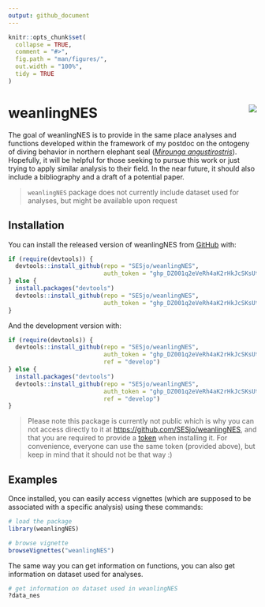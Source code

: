 ```yaml
---
output: github_document
---
```


<!-- README.md is generated from README.Rmd. Please edit that file -->

```r
knitr::opts_chunk$set(
  collapse = TRUE,
  comment = "#>",
  fig.path = "man/figures/",
  out.width = "100%",
  tidy = TRUE
)
```

<!-- badges: start -->
<!-- badges: end -->

# weanlingNES  <img src="man/figures/logo.png" align="right" />

The goal of weanlingNES is to provide in the same place analyses and functions developed within the framework of my postdoc on the ontogeny of diving behavior in northern elephant seal ([*Mirounga angustirostris*](https://en.wikipedia.org/wiki/Northern_elephant_seal)). Hopefully, it will be helpful for those seeking to pursue this work or just trying to apply similar analysis to their field. In the near future, it should also include a bibliography and a draft of a potential paper.

> `weanlingNES` package does not currently include dataset used for analyses, but might be available upon request


## Installation

You can install the released version of weanlingNES from [GitHub](https://github.com/) with:

``` r
if (require(devtools)) {
  devtools::install_github(repo = "SESjo/weanlingNES", 
                           auth_token = "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")
} else {
  install.packages("devtools")
  devtools::install_github(repo = "SESjo/weanlingNES", 
                           auth_token = "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")
}
```

And the development version with:

``` r
if (require(devtools)) {
  devtools::install_github(repo = "SESjo/weanlingNES", 
                           auth_token = "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", 
                           ref = "develop")
} else {
  install.packages("devtools")
  devtools::install_github(repo = "SESjo/weanlingNES", 
                           auth_token = "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", 
                           ref = "develop")
}
```

> Please note this package is currently not public which is why you can not access directly to it at [https://github.com/SESjo/weanlingNES](https://github.com/SESjo/weanlingNES), and that you are required to provide a [token](https://en.wikipedia.org/wiki/Access_token) when installing it. For convenience, everyone can use the same token (provided above), but keep in mind that it should not be that way :)

## Examples

Once installed, you can easily access vignettes (which are supposed to be associated with a specific analysis) using these commands:

``` r
# load the package
library(weanlingNES)

# browse vignette
browseVignettes("weanlingNES")
```

The same way you can get information on functions, you can also get information on dataset used for analyses.

``` r
# get information on dataset used in weanlingNES
?data_nes
```



